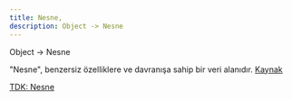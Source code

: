 ```yaml
---
title: Nesne,
description: Object -> Nesne
---
```


Object -> Nesne

"Nesne", benzersiz özelliklere ve davranışa sahip bir veri alanıdır. [Kaynak](https://www.techtarget.com/searchapparchitecture/definition/object-oriented-programming-OOP#:~:text=An%20object%20can%20be%20defined,and%20actively%20updated%20or%20maintained.)

[TDK: Nesne](https://sozluk.gov.tr/?ara=nesne)
